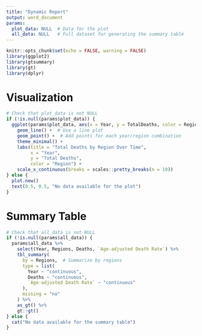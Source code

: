 ```yaml
---
title: "Dynamic Report"
output: word_document
params:
  plot_data: NULL  # Data for the plot
  all_data: NULL   # Full dataset for generating the summary table
---
```


```r
knitr::opts_chunk$set(echo = FALSE, warning = FALSE)
library(ggplot2)
library(gtsummary)
library(gt)
library(dplyr)
```

# Visualization

```r
# Check that plot_data is not NULL
if (!is.null(params$plot_data)) {
  ggplot(params$plot_data, aes(x = Year, y = TotalDeaths, color = Regions, group = Regions)) +
    geom_line() +  # Use a line plot
    geom_point() +  # Add points for each year/region combination
    theme_minimal() +
    labs(title = "Total Deaths by Region Over Time",
         x = "Year",
         y = "Total Deaths",
         color = "Region") +
    scale_x_continuous(breaks = scales::pretty_breaks(n = 10))
} else {
  plot.new()
  text(0.5, 0.5, "No data available for the plot")
}

```


# Summary Table

```r
# Check that all_data is not NULL
if (!is.null(params$all_data)) {
  params$all_data %>%
    select(Year, Regions, Deaths, `Age-adjusted Death Rate`) %>%
    tbl_summary(
      by = Regions,  # Summarize by regions
      type = list(
        Year ~ "continuous",
        Deaths ~ "continuous",
        `Age-adjusted Death Rate` ~ "continuous"
      ),
      missing = "no"
    ) %>%
    as_gt() %>%
    gt::gt() 
} else {
  cat("No data available for the summary table")
}

```

